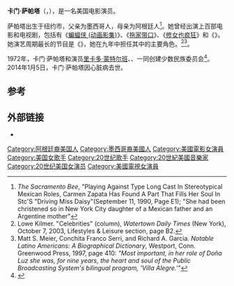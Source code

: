 {{Infobox person
| name          = 卡门·萨帕塔
| image         = Carmen Zapata and Vito Scotti.JPG
| caption       = 1973年《{{link-en|爱情，美国式|Love, American Style}}》中的萨帕塔和{{link-en|维托·斯科蒂|Vito Scotti}}
| birth_name     = Carmen Margarita Zapata
| birth_date     = {{Birth date|1927|7|15|mf=y}}
| birth_place    = [[New_York_City|New York City]], [[New_York|New York]], USA
| years_active   = 1969–2002
| spouse        = Ron Friedman (1957-1963) (divorced)
| death_date     = {{Death date and age|2014|1|5|1927|7|15|mf=yes}}
| death_place    = [[Los_Angeles|Los Angeles]], [[California|California]], USA
| othername     = 
| homepage      = 
| academyawards = 
| emmyawards    = 
| News          = 
}}
'''卡门·萨帕塔'''（{{lang-en|Carmen Margarita Zapata}}，{{bd|1927年|7月15日|2014年|1月5日|catIdx=Zapata}}），是一名美国电影演员。

萨帕塔出生于纽约市，父亲为墨西哥人，母亲为阿根廷人<ref>''The Sacramento Bee'', "Playing Against Type Long Cast In Stereotypical Mexican Roles, Carmen Zapata Has Found A Part That Fills Her Soul In Stc'S "Driving Miss Daisy"(September 11, 1990,  Page E1); "She had been christened so in New York City daughter of a Mexican father and an Argentine mother"</ref>。她曾经出演上百部电影和电视剧，包括有《[[蝙蝠侠_(动画影集)|蝙蝠侠 (动画影集)]]》、《[[拖家带口|拖家带口]]》、《[[修女也疯狂|修女也疯狂]]》和《{{link-en|圣巴巴拉 (电视剧)|Santa Barbara (TV series)}}》。她演艺周期最长的节目是《{{link-en|阿雷格尔 (电视剧)|Villa Alegre (TV series)}}》，她在九年中担任其中的主要角色。<ref name="watertown">Lowe Kilmer. "Celebrities" (column), ''Watertown Daily Times'' (New York), October 7, 2003, Lifestyles & Leisure section, page B2.</ref><ref name="biodict">
Matt S. Meier, Conchita Franco Serri, and Richard A. Garcia. ''Notable Latino Americans: A Biographical Dictionary'', Westport, Conn. Greenwood Press, 1997, page 410: ''"Most important, in her role of Doña Luz she was, for nine years, the heart and soul of the Public Broadcasting System's bilingual program, 'Villa Alegre.'"''</ref>。

1972年，卡门·萨帕塔和演员[[里卡多·蒙特尔班|里卡多·蒙特尔班]]、{{link-en|伊迪丝·迪亚兹|Edith Diaz}}、{{link-en|亨利·达罗|Henry Darrow}}一同创建{{link-en|美国演员工会|Screen Actors Guild}}少数民族委员会<ref name=thr>{{cite news |first= |last= |title=Actress Edith Diaz dies at 70; Credits include 'Sister Act' films and CBS' 'Popi' sitcom |url=http://www.hollywoodreporter.com/hr/content_display/news/e3ib96053a9e47796d757c159ec4834e12a |work=[[Hollywood_Reporter|Hollywood Reporter]] |publisher= |date=2010-02-08 |accessdate=2010-03-18 |archive-date=2011-06-04 |archive-url=https://web.archive.org/web/20110604210539/http://www.hollywoodreporter.com/news/actress-edith-diaz-dies-70-20403 |dead-url=no }}</ref>。2014年1月5日，卡门·萨帕塔因心脏病去世。

==参考==
{{Reflist}}

== 外部链接 ==
*{{IMDb name|id=0953175|name=Carmen Zapata}}

{{Authority control}}
{{DEFAULTSORT:Zapata, Carmen}}
[[Category:阿根廷裔美国人|Category:阿根廷裔美国人]]
[[Category:墨西哥裔美國人|Category:墨西哥裔美國人]]
[[Category:美國電影女演員|Category:美國電影女演員]]
[[Category:美国女歌手|Category:美国女歌手]]
[[Category:20世纪歌手|Category:20世纪歌手]]
[[Category:20世紀美國音樂家|Category:20世紀美國音樂家]]
[[Category:20世纪美国女演员|Category:20世纪美国女演员]]
[[Category:美國電視女演員|Category:美國電視女演員]]